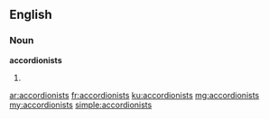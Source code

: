 ==English==

===Noun===
'''accordionists'''

# {{plural of|accordionist}}

[[ar:accordionists]]
[[fr:accordionists]]
[[ku:accordionists]]
[[mg:accordionists]]
[[my:accordionists]]
[[simple:accordionists]]